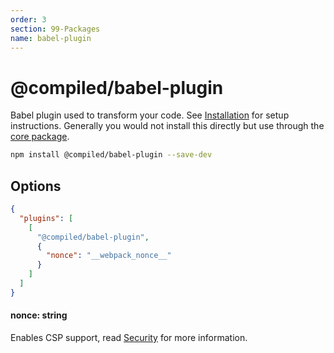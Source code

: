 ```yaml
---
order: 3
section: 99-Packages
name: babel-plugin
---
```


# @compiled/babel-plugin

Babel plugin used to transform your code.
See [Installation](/installation) for setup instructions.
Generally you would not install this directly but use through the [core package](/pkg-core).

```bash
npm install @compiled/babel-plugin --save-dev
```

## Options

```json
{
  "plugins": [
    [
      "@compiled/babel-plugin",
      {
        "nonce": "__webpack_nonce__"
      }
    ]
  ]
}
```

#### nonce: string

Enables CSP support,
read [Security](/security) for more information.
